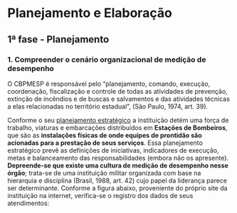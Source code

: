 # Planejamento e Elaboração

## 1ª fase - Planejamento

### 1. Compreender o cenário organizacional de medição de desempenho

O CBPMESP é responsável pelo "planejamento, comando, execução, coordenação, fiscalização e controle de todas as atividades de prevenção, extinção de incêndios e de buscas e salvamentos e das atividades técnicas a elas relacionadas no território estadual", (São Paulo, 1974, art. 39).

Conforme o seu [planejamento estratégico](http://www.ccb.policiamilitar.sp.gov.br/portalcb/_institucional/midias/Planejamento-Estrate%CC%81gico-14DEZ20.pdf) a instituição detém uma força de trabalho, viaturas e embarcações distribuídos em **Estações de Bombeiros**, que são as **instalações físicas de onde equipes de prontidão são acionadas para a prestação de seus serviços**. Essa planejamento estratégico prevê as definições de iniciativas, indicadores de execução, metas e balanceamento das responsabilidades (embora não os apresente). **Depreende-se que existe uma cultura de medição de desempenho nesse órgão**; trata-se de uma instituição militar organizada com base na hierarquia e disciplina (Brasil, 1988, art. 42) cujo papel da liderança parece ser determinante. Conforme a figura abaixo, proveniente do próprio site da instituição na internet, verifica-se o registro dos dados de seus atendimentos:
